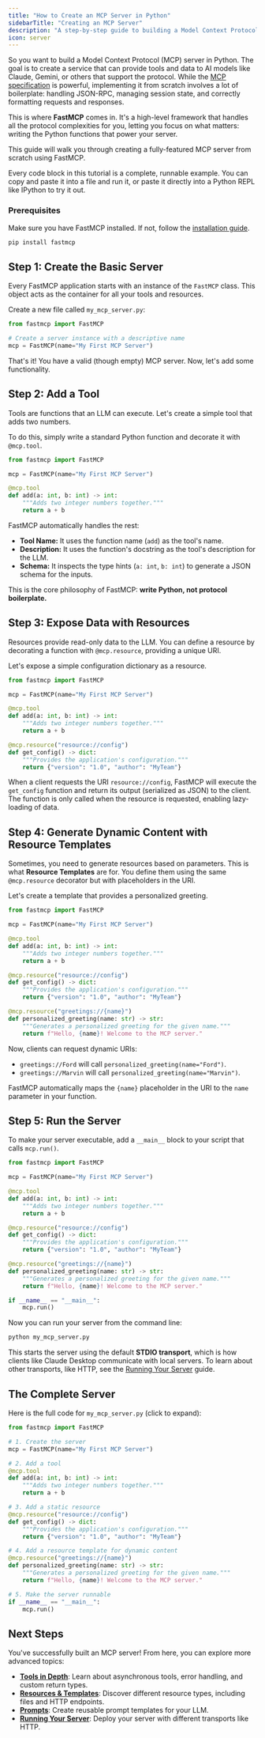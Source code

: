 ```yaml
---
title: "How to Create an MCP Server in Python"
sidebarTitle: "Creating an MCP Server"
description: "A step-by-step guide to building a Model Context Protocol (MCP) server using Python and FastMCP, from basic tools to dynamic resources."
icon: server
---
```


So you want to build a Model Context Protocol (MCP) server in Python. The goal is to create a service that can provide tools and data to AI models like Claude, Gemini, or others that support the protocol. While the [MCP specification](https://modelcontextprotocol.io/specification/) is powerful, implementing it from scratch involves a lot of boilerplate: handling JSON-RPC, managing session state, and correctly formatting requests and responses.

This is where **FastMCP** comes in. It's a high-level framework that handles all the protocol complexities for you, letting you focus on what matters: writing the Python functions that power your server.

This guide will walk you through creating a fully-featured MCP server from scratch using FastMCP.

<Tip>
Every code block in this tutorial is a complete, runnable example. You can copy and paste it into a file and run it, or paste it directly into a Python REPL like IPython to try it out.
</Tip>

### Prerequisites

Make sure you have FastMCP installed. If not, follow the [installation guide](/getting-started/installation).

```bash
pip install fastmcp
```


## Step 1: Create the Basic Server

Every FastMCP application starts with an instance of the `FastMCP` class. This object acts as the container for all your tools and resources.

Create a new file called `my_mcp_server.py`:

```python my_mcp_server.py
from fastmcp import FastMCP

# Create a server instance with a descriptive name
mcp = FastMCP(name="My First MCP Server")
```

That's it! You have a valid (though empty) MCP server. Now, let's add some functionality.

## Step 2: Add a Tool

Tools are functions that an LLM can execute. Let's create a simple tool that adds two numbers.

To do this, simply write a standard Python function and decorate it with `@mcp.tool`.

```python my_mcp_server.py {5-8}
from fastmcp import FastMCP

mcp = FastMCP(name="My First MCP Server")

@mcp.tool
def add(a: int, b: int) -> int:
    """Adds two integer numbers together."""
    return a + b
```

FastMCP automatically handles the rest:
- **Tool Name:** It uses the function name (`add`) as the tool's name.
- **Description:** It uses the function's docstring as the tool's description for the LLM.
- **Schema:** It inspects the type hints (`a: int`, `b: int`) to generate a JSON schema for the inputs.

This is the core philosophy of FastMCP: **write Python, not protocol boilerplate.**

## Step 3: Expose Data with Resources

Resources provide read-only data to the LLM. You can define a resource by decorating a function with `@mcp.resource`, providing a unique URI.

Let's expose a simple configuration dictionary as a resource.

```python my_mcp_server.py {10-13}
from fastmcp import FastMCP

mcp = FastMCP(name="My First MCP Server")

@mcp.tool
def add(a: int, b: int) -> int:
    """Adds two integer numbers together."""
    return a + b

@mcp.resource("resource://config")
def get_config() -> dict:
    """Provides the application's configuration."""
    return {"version": "1.0", "author": "MyTeam"}
```

When a client requests the URI `resource://config`, FastMCP will execute the `get_config` function and return its output (serialized as JSON) to the client. The function is only called when the resource is requested, enabling lazy-loading of data.

## Step 4: Generate Dynamic Content with Resource Templates

Sometimes, you need to generate resources based on parameters. This is what **Resource Templates** are for. You define them using the same `@mcp.resource` decorator but with placeholders in the URI.

Let's create a template that provides a personalized greeting.

```python my_mcp_server.py {15-17}
from fastmcp import FastMCP

mcp = FastMCP(name="My First MCP Server")

@mcp.tool
def add(a: int, b: int) -> int:
    """Adds two integer numbers together."""
    return a + b

@mcp.resource("resource://config")
def get_config() -> dict:
    """Provides the application's configuration."""
    return {"version": "1.0", "author": "MyTeam"}

@mcp.resource("greetings://{name}")
def personalized_greeting(name: str) -> str:
    """Generates a personalized greeting for the given name."""
    return f"Hello, {name}! Welcome to the MCP server."
```

Now, clients can request dynamic URIs:
- `greetings://Ford` will call `personalized_greeting(name="Ford")`.
- `greetings://Marvin` will call `personalized_greeting(name="Marvin")`.

FastMCP automatically maps the `{name}` placeholder in the URI to the `name` parameter in your function.

## Step 5: Run the Server

To make your server executable, add a `__main__` block to your script that calls `mcp.run()`.

```python my_mcp_server.py {19-20}
from fastmcp import FastMCP

mcp = FastMCP(name="My First MCP Server")

@mcp.tool
def add(a: int, b: int) -> int:
    """Adds two integer numbers together."""
    return a + b

@mcp.resource("resource://config")
def get_config() -> dict:
    """Provides the application's configuration."""
    return {"version": "1.0", "author": "MyTeam"}

@mcp.resource("greetings://{name}")
def personalized_greeting(name: str) -> str:
    """Generates a personalized greeting for the given name."""
    return f"Hello, {name}! Welcome to the MCP server."

if __name__ == "__main__":
    mcp.run()
```

Now you can run your server from the command line:
```bash
python my_mcp_server.py
```
This starts the server using the default **STDIO transport**, which is how clients like Claude Desktop communicate with local servers. To learn about other transports, like HTTP, see the [Running Your Server](/deployment/running-server) guide.

## The Complete Server

Here is the full code for `my_mcp_server.py` (click to expand):

```python my_mcp_server.py [expandable]
from fastmcp import FastMCP

# 1. Create the server
mcp = FastMCP(name="My First MCP Server")

# 2. Add a tool
@mcp.tool
def add(a: int, b: int) -> int:
    """Adds two integer numbers together."""
    return a + b

# 3. Add a static resource
@mcp.resource("resource://config")
def get_config() -> dict:
    """Provides the application's configuration."""
    return {"version": "1.0", "author": "MyTeam"}

# 4. Add a resource template for dynamic content
@mcp.resource("greetings://{name}")
def personalized_greeting(name: str) -> str:
    """Generates a personalized greeting for the given name."""
    return f"Hello, {name}! Welcome to the MCP server."

# 5. Make the server runnable
if __name__ == "__main__":
    mcp.run()
```

## Next Steps

You've successfully built an MCP server! From here, you can explore more advanced topics:

-   [**Tools in Depth**](/servers/tools): Learn about asynchronous tools, error handling, and custom return types.
-   [**Resources & Templates**](/servers/resources): Discover different resource types, including files and HTTP endpoints.
-   [**Prompts**](/servers/prompts): Create reusable prompt templates for your LLM.
-   [**Running Your Server**](/deployment/running-server): Deploy your server with different transports like HTTP.

